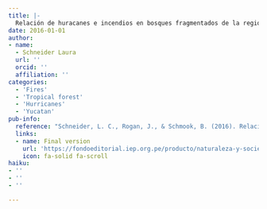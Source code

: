 ```yaml
---
title: |-
  Relación de huracanes e incendios en bosques fragmentados de la región sur de la península de Yucatán, México: ejemplo de las sinergias en sistemas socio-ecológicos
date: 2016-01-01
author:
- name:
  - Schneider Laura
  url: ''
  orcid: ''
  affiliation: ''
categories:
  - 'Fires'
  - 'Tropical forest'
  - 'Hurricanes'
  - 'Yucatan'
pub-info:
  reference: "Schneider, L. C., Rogan, J., & Schmook, B. (2016). Relación de huracanes e incendios en bosques fragmentados de la región sur de la península de Yucatán, México: ejemplo de las sinergias en sistemas socio-ecológicos. In J. C. Postigo & K. R. Young (Eds.), Naturaleza y sociedad: Perspectivas socio-ecológicas sobre cambios globales en América Latina. IEP;  INTE-PUCP."
  links:
  - name: Final version
    url: 'https://fondoeditorial.iep.org.pe/producto/naturaleza-y-sociedad-perspectivas-socio-ecologicas-sobre-cambios-globales-en-america-latina/'
    icon: fa-solid fa-scroll
haiku:
- ''
- ''
- ''

---
```


